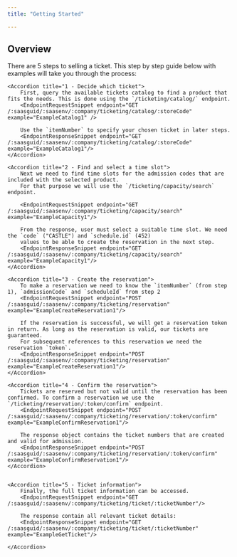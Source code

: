 ---
title: "Getting Started"

---

## Overview

There are 5 steps to selling a ticket. This step by step guide below with examples will take you through the process: 
<AccordionGroup>
    
    <Accordion title="1 - Decide which ticket">
        First, query the available tickets catalog to find a product that fits the needs. This is done using the `/ticketing/catalog/` endpoint.
        <EndpointRequestSnippet endpoint="GET /:saasguid/:saasenv/:company/ticketing/catalog/:storeCode" example="ExampleCatalog1" /> 
        
        Use the `itemNumber` to specify your chosen ticket in later steps.
        <EndpointResponseSnippet endpoint="GET /:saasguid/:saasenv/:company/ticketing/catalog/:storeCode" example="ExampleCatalog1"/> 
    </Accordion>

    <Accordion title="2 - Find and select a time slot">
        Next we need to find time slots for the admission codes that are included with the selected product. 
        For that purpose we will use the `/ticketing/capacity/search` endpoint.

        <EndpointRequestSnippet endpoint="GET /:saasguid/:saasenv/:company/ticketing/capacity/search" example="ExampleCapacity1"/> 

        From the response, user must select a suitable time slot. We need the `code` ("CASTLE") and `schedule.id` (452)
        values to be able to create the reservation in the next step.  
        <EndpointResponseSnippet endpoint="GET /:saasguid/:saasenv/:company/ticketing/capacity/search" example="ExampleCapacity1"/> 
    </Accordion>

    <Accordion title="3 - Create the reservation">
        To make a reservation we need to know the `itemNumber` (from step 1), `admissionCode` and `scheduleId` from step 2
        <EndpointRequestSnippet endpoint="POST /:saasguid/:saasenv/:company/ticketing/reservation" example="ExampleCreateReservation1"/> 

        If the reservation is successful, we will get a reservation token in return. As long as the reservation is valid, our tickets are guaranteed.
        For subsequent references to this reservation we need the reservation `token`.
        <EndpointResponseSnippet endpoint="POST /:saasguid/:saasenv/:company/ticketing/reservation" example="ExampleCreateReservation1"/> 
    </Accordion>

    <Accordion title="4 - Confirm the reservation">
        Tickets are reserved but not valid until the reservation has been confirmed. To confirm a reservation we use the `/ticketing/reservation/:token/confirm` endpoint.
        <EndpointRequestSnippet endpoint="POST /:saasguid/:saasenv/:company/ticketing/reservation/:token/confirm" example="ExampleConfirmReservation1"/>

        The response object contains the ticket numbers that are created and valid for admission.
        <EndpointResponseSnippet endpoint="POST /:saasguid/:saasenv/:company/ticketing/reservation/:token/confirm" example="ExampleConfirmReservation1"/> 
    </Accordion>


    <Accordion title="5 - Ticket information">
        Finally, the full ticket information can be accessed.
        <EndpointRequestSnippet endpoint="GET /:saasguid/:saasenv/:company/ticketing/ticket/:ticketNumber"/>

        The response contain all relevant ticket details:
        <EndpointResponseSnippet endpoint="GET /:saasguid/:saasenv/:company/ticketing/ticket/:ticketNumber" example="ExampleGetTicket"/> 

    </Accordion>

</AccordionGroup>

